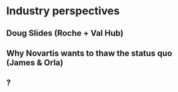 # Industry perspectives {.center}

## Doug Slides (Roche + Val Hub)

## Why Novartis wants to thaw the status quo (James & Orla)

## ?